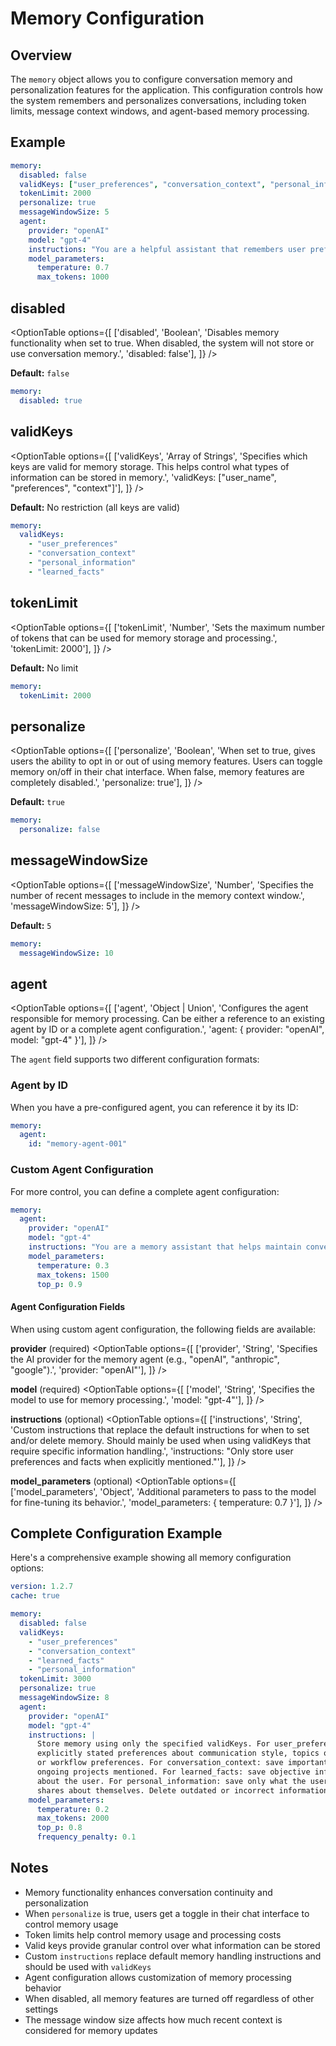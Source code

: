 # Memory Configuration

## Overview

The `memory` object allows you to configure conversation memory and personalization features for the application. This configuration controls how the system remembers and personalizes conversations, including token limits, message context windows, and agent-based memory processing.

## Example

```yaml filename="memory"
memory:
  disabled: false
  validKeys: ["user_preferences", "conversation_context", "personal_info"]
  tokenLimit: 2000
  personalize: true
  messageWindowSize: 5
  agent:
    provider: "openAI"
    model: "gpt-4"
    instructions: "You are a helpful assistant that remembers user preferences and context."
    model_parameters:
      temperature: 0.7
      max_tokens: 1000
```

## disabled

<OptionTable
  options={[
    ['disabled', 'Boolean', 'Disables memory functionality when set to true. When disabled, the system will not store or use conversation memory.', 'disabled: false'],
  ]}
/>

**Default:** `false`

```yaml filename="memory / disabled"
memory:
  disabled: true
```

## validKeys

<OptionTable
  options={[
    ['validKeys', 'Array of Strings', 'Specifies which keys are valid for memory storage. This helps control what types of information can be stored in memory.', 'validKeys: ["user_name", "preferences", "context"]'],
  ]}
/>

**Default:** No restriction (all keys are valid)

```yaml filename="memory / validKeys"
memory:
  validKeys:
    - "user_preferences" 
    - "conversation_context"
    - "personal_information"
    - "learned_facts"
```

## tokenLimit

<OptionTable
  options={[
    ['tokenLimit', 'Number', 'Sets the maximum number of tokens that can be used for memory storage and processing.', 'tokenLimit: 2000'],
  ]}
/>

**Default:** No limit

```yaml filename="memory / tokenLimit"
memory:
  tokenLimit: 2000
```

## personalize

<OptionTable
  options={[
    ['personalize', 'Boolean', 'When set to true, gives users the ability to opt in or out of using memory features. Users can toggle memory on/off in their chat interface. When false, memory features are completely disabled.', 'personalize: true'],
  ]}
/>

**Default:** `true`

```yaml filename="memory / personalize"
memory:
  personalize: false
```

## messageWindowSize

<OptionTable
  options={[
    ['messageWindowSize', 'Number', 'Specifies the number of recent messages to include in the memory context window.', 'messageWindowSize: 5'],
  ]}
/>

**Default:** `5`

```yaml filename="memory / messageWindowSize"
memory:
  messageWindowSize: 10
```

## agent

<OptionTable
  options={[
    ['agent', 'Object | Union', 'Configures the agent responsible for memory processing. Can be either a reference to an existing agent by ID or a complete agent configuration.', 'agent: { provider: "openAI", model: "gpt-4" }'],
  ]}
/>

The `agent` field supports two different configuration formats:

### Agent by ID

When you have a pre-configured agent, you can reference it by its ID:

```yaml filename="memory / agent (by ID)"
memory:
  agent:
    id: "memory-agent-001"
```

### Custom Agent Configuration

For more control, you can define a complete agent configuration:

```yaml filename="memory / agent (custom)"
memory:
  agent:
    provider: "openAI"
    model: "gpt-4"
    instructions: "You are a memory assistant that helps maintain conversation context and user preferences."
    model_parameters:
      temperature: 0.3
      max_tokens: 1500
      top_p: 0.9
```

#### Agent Configuration Fields

When using custom agent configuration, the following fields are available:

**provider** (required)
<OptionTable
  options={[
    ['provider', 'String', 'Specifies the AI provider for the memory agent (e.g., "openAI", "anthropic", "google").', 'provider: "openAI"'],
  ]}
/>

**model** (required)
<OptionTable
  options={[
    ['model', 'String', 'Specifies the model to use for memory processing.', 'model: "gpt-4"'],
  ]}
/>

**instructions** (optional)
<OptionTable
  options={[
    ['instructions', 'String', 'Custom instructions that replace the default instructions for when to set and/or delete memory. Should mainly be used when using validKeys that require specific information handling.', 'instructions: "Only store user preferences and facts when explicitly mentioned."'],
  ]}
/>

**model_parameters** (optional)
<OptionTable
  options={[
    ['model_parameters', 'Object', 'Additional parameters to pass to the model for fine-tuning its behavior.', 'model_parameters: { temperature: 0.7 }'],
  ]}
/>

## Complete Configuration Example

Here's a comprehensive example showing all memory configuration options:

```yaml filename="librechat.yaml"
version: 1.2.7
cache: true

memory:
  disabled: false
  validKeys:
    - "user_preferences"
    - "conversation_context" 
    - "learned_facts"
    - "personal_information"
  tokenLimit: 3000
  personalize: true
  messageWindowSize: 8
  agent:
    provider: "openAI"
    model: "gpt-4"
    instructions: |
      Store memory using only the specified validKeys. For user_preferences: save 
      explicitly stated preferences about communication style, topics of interest, 
      or workflow preferences. For conversation_context: save important facts or 
      ongoing projects mentioned. For learned_facts: save objective information 
      about the user. For personal_information: save only what the user explicitly 
      shares about themselves. Delete outdated or incorrect information promptly.
    model_parameters:
      temperature: 0.2
      max_tokens: 2000
      top_p: 0.8
      frequency_penalty: 0.1
```

## Notes

- Memory functionality enhances conversation continuity and personalization
- When `personalize` is true, users get a toggle in their chat interface to control memory usage
- Token limits help control memory usage and processing costs
- Valid keys provide granular control over what information can be stored
- Custom `instructions` replace default memory handling instructions and should be used with `validKeys`
- Agent configuration allows customization of memory processing behavior
- When disabled, all memory features are turned off regardless of other settings
- The message window size affects how much recent context is considered for memory updates 